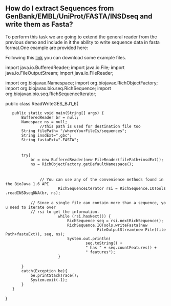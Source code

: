 == How do I extract Sequences from GenBank/EMBL/UniProt/FASTA/INSDseq and write them as Fasta? ==

To perform this task we are going to extend the general reader from the previous demo and include in it the ability to write sequence data in fasta format.One example are provided here:

Following this [http://www.ncbi.nlm.nih.gov/nuccore/146274?report=genbank link] you can download some example files.

<java>
import java.io.BufferedReader;
import java.io.File;
import java.io.FileOutputStream;
import java.io.FileReader;
 
import org.biojavax.Namespace;
import org.biojavax.RichObjectFactory;
import org.biojavax.bio.seq.RichSequence;
import org.biojavax.bio.seq.RichSequenceIterator;
 
 
 
public class ReadWriteGES_BJ1_6{
 
	public static void main(String[] args) {
		BufferedReader br = null;
		Namespace ns = null;
                //this path is used for destination file too
		String filePath= "/whereYourFileIs/sequences";
		String insdExt=".gbc";
		String fastaExt=".FASTA";
 
 
		try{
			br = new BufferedReader(new FileReader(filePath+insdExt));
			ns = RichObjectFactory.getDefaultNamespace();
 
 
         		// You can use any of the convenience methods found in the BioJava 1.6 API
                        RichSequenceIterator rsi = RichSequence.IOTools.readINSDseqDNA(br, ns);
 
			// Since a single file can contain more than a sequence, you need to iterate over
			// rsi to get the information.
                        while (rsi.hasNext()) {
                        	RichSequence seq = rsi.nextRichSequence();
                        	RichSequence.IOTools.writeFasta(new 
                                         FileOutputStream(new File(filePath+fastaExt)), seq, ns);
                            System.out.println(
                                    seq.toString() +
                                    " has " + seq.countFeatures() + 
                                    " features");
                		}
 
		}
		catch(Exception be){
			be.printStackTrace();
			System.exit(-1);
		}
	}
}
</java>